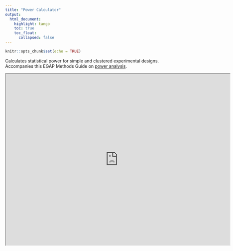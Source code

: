 ```yaml
---
title: "Power Calculator"
output: 
  html_document:
    highlight: tango
    toc: true
    toc_float:
      collapsed: false
---
```

  
```r
knitr::opts_chunk$set(echo = TRUE)
```

Calculates statistical power for simple and clustered experimental designs. Accompanies this EGAP Methods Guide on [power analysis](http://egap.org/methods-guides/10-things-you-need-know-about-statistical-power).

<iframe src="https://egap.shinyapps.io/Power_Calculator/" height="550" width="720"></iframe>
